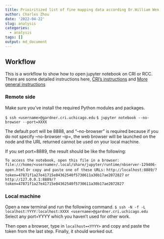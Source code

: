 ---
title: Prioiritized list of fine mapping data according Dr.William Wen's paper
author: Charles Zhou
date: '2022-04-22'
slug: analysis
categories:
  - analysis
tags: []
output: md_document
---

## Workflow

This is a workflow to show how to open jupyter notebook on CRI or RCC. There are some detailed instructions here, [CRI's instructions](https://rcc.uchicago.edu/docs/software/environments/python/index.html) and [More general instructions](https://ljvmiranda921.github.io/notebook/2018/01/31/running-a-jupyter-notebook/)

### Remote side
Make sure you've install the required Python modules and packages.


`$ ssh <username>@gardner.cri.uchicago.edu`
`$ jupyter notebook --no-browser --port=XXXX`

The default port will be 8888, and "--no-browser" is required because if you do not specify --no-browser --ip=, the web browser will be launched on the node and the URL returned cannot be used on your local machine.


If you set port=8889, the result should be like the following:

`To access the notebook, open this file in a browser:`
`file:///home/<username>/.local/share/jupyter/runtime/nbserver-129406-open.html`
`Or copy and paste one of these URLs:`
`http://localhost:8889/?token=47871f1a27e41715e04362540f5730611a30b17ae2072827`
`or http://127.0.0.1:8889/?token=47871f1a27e41715e04362540f5730611a30b17ae2072827`



### Local machine
Open a new terminal and run the following command.
`$ ssh -N -f -L localhost:YYYY:localhost:XXXX <username>@gardner.cri.uchicago.edu`
Select any port=YYYY which you haven't used for other work.

Then open a browser, type in `localhost=<YYYY>` and copy and paste the token from the last step.
Finally, it should worked out.